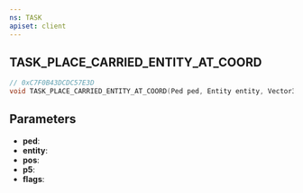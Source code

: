 ```yaml
---
ns: TASK
apiset: client
---
```

## TASK_PLACE_CARRIED_ENTITY_AT_COORD

```c
// 0xC7F0B43DCDC57E3D
void TASK_PLACE_CARRIED_ENTITY_AT_COORD(Ped ped, Entity entity, Vector3 pos, float p5, int flags);
```


## Parameters
* **ped**:
* **entity**:
* **pos**:
* **p5**:
* **flags**: